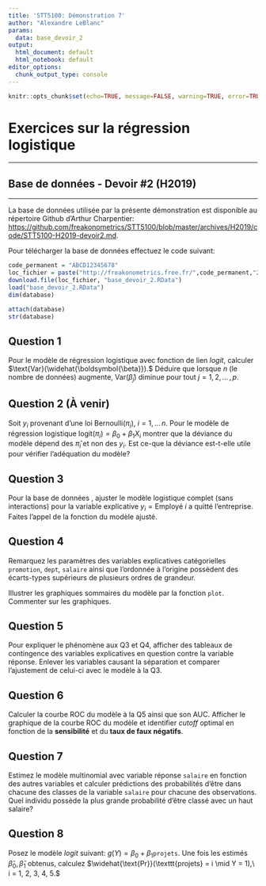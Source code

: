 ```yaml
---
title: 'STT5100: Démonstration 7'
author: "Alexandre LeBlanc"
params:
  data: base_devoir_2
output:
  html_document: default
  html_notebook: default
editor_options: 
  chunk_output_type: console
---
```


```r
knitr::opts_chunk$set(echo=TRUE, message=FALSE, warning=TRUE, error=TRUE, fig.align="center")
```

# Exercices sur la régression logistique

---

## Base de données - Devoir #2 (H2019)

---

La base de données utilisée par la présente démonstration est disponible au répertoire Github d'Arthur Charpentier: <https://github.com/freakonometrics/STT5100/blob/master/archives/H2019/code/STT5100-H2019-devoir2.md>.

Pour télécharger la base de données effectuez le code suivant:

```r
code_permanent = "ABCD12345678"
loc_fichier = paste("http://freakonometrics.free.fr/",code_permanent,"2.RData",sep="")
download.file(loc_fichier, "base_devoir_2.RData")
load("base_devoir_2.RData")
dim(database)
```

```r
attach(database)
str(database)
```

## Question 1

Pour le modèle de régression logistique avec fonction de lien *logit*, calculer $\text{Var}(\widehat{\boldsymbol{\beta}}).$ Déduire que lorsque $n$ (le nombre de données) augmente, $\text{Var}(\widehat{\beta}_j)$ diminue pour tout $j = 1, 2,\,\ldots\,,p.$ 

## Question 2 (À venir)

Soit $y_i$ provenant d'une loi $\text{Bernoulli}(\pi_i),\ i = 1,\,\ldots\,n.$ Pour le modèle de régression logistique $\text{logit}(\pi_i) = \beta_0 + \beta_1X_i$ montrer que la déviance du modèle dépend des $\widehat{\pi}_i$ et non des $y_i.$ Est ce-que la déviance est-t-elle utile pour vérifier l'adéquation du modèle?

## Question 3

Pour la base de données \texttt{database}, ajuster le modèle logistique complet (sans interactions) pour la variable explicative $y_i = \text{Employé } i \text{ a quitté l'entreprise}.$ Faites l'appel de la fonction \texttt{summary} du modèle ajusté.

## Question 4

Remarquez les paramètres des variables explicatives catégorielles $\texttt{promotion},\ \texttt{dept},\ \texttt{salaire}$ ainsi que l'ordonnée à l'origine possèdent des écarts-types supérieurs de plusieurs ordres de grandeur. 

Illustrer les graphiques sommaires du modèle par la fonction $\texttt{plot}.$ Commenter sur les graphiques.

## Question 5

Pour expliquer le phénomène aux Q3 et Q4, afficher des tableaux de contingence des variables explicatives en question contre la variable réponse. Enlever les variables causant la séparation et comparer l'ajustement de celui-ci avec le modèle à la Q3.

## Question 6

Calculer la courbe ROC du modèle à la Q5 ainsi que son AUC. Afficher le graphique de la courbe ROC du modèle et identifier *cutoff* optimal en fonction de la **sensibilité** et du **taux de faux négatifs**.

## Question 7

Estimez le modèle multinomial avec variable réponse $\texttt{salaire}$ en fonction des autres variables et calculer prédictions des probabilités d'être dans chacune des classes de la variable $\texttt{salaire}$ pour chacune des observations. Quel individu possède la plus grande probabilité d'être classé avec un haut salaire? 

## Question 8

Posez le modèle *logit* suivant: $g(Y) = \beta_0 + \beta_1\texttt{projets}.$ Une fois les estimés $\widehat{\beta}_0, \widehat{\beta}_1$ obtenus, calculez $\widehat{\text{Pr}}(\texttt{projets} = i \mid Y = 1),\ i = 1, 2, 3, 4, 5.$

